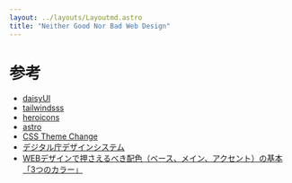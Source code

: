 ```yaml
---
layout: ../layouts/Layoutmd.astro
title: "Neither Good Nor Bad Web Design"
---
```


# 参考

- [daisyUI](https://daisyui.com/)
- [tailwindsss](https://tailwindcss.com/)
- [heroicons](https://heroicons.com/)
- [astro](https://astro.build/)
- [CSS Theme Change](https://github.com/saadeghi/theme-change)
- [デジタル庁デザインシステム](https://design.digital.go.jp/)
- [WEBデザインで押さえるべき配色（ベース、メイン、アクセント）の基本「3つのカラー」](https://www.m-hand.co.jp/blog/design/4002/)

